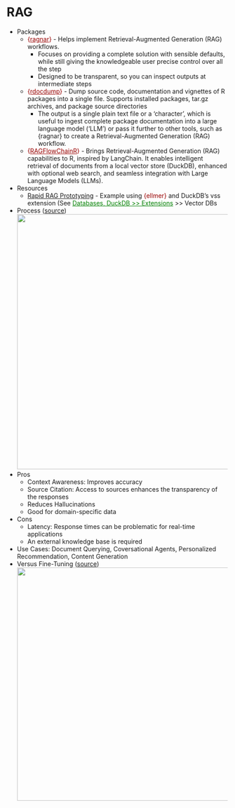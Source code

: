 # RAG {#sec-llms-rag .unnumbered}

-   Packages
    -   [{]{style="color: #990000"}[ragnar](https://github.com/t-kalinowski/ragnar){style="color: #990000"}[}]{style="color: #990000"} - Helps implement Retrieval-Augmented Generation (RAG) workflows.
        -   Focuses on providing a complete solution with sensible defaults, while still giving the knowledgeable user precise control over all the step
        -   Designed to be transparent, so you can inspect outputs at intermediate steps
    -   [{]{style="color: #990000"}[rdocdump](https://www.ekotov.pro/rdocdump/){style="color: #990000"}[}]{style="color: #990000"} - Dump source code, documentation and vignettes of R packages into a single file. Supports installed packages, tar.gz archives, and package source directories
        -   The output is a single plain text file or a ‘character’, which is useful to ingest complete package documentation into a large language model (‘LLM’) or pass it further to other tools, such as {ragnar} to create a Retrieval-Augmented Generation (RAG) workflow.
    -   [{]{style="color: #990000"}[RAGFlowChainR](https://github.com/knowusuboaky/RAGFlowChainR){style="color: #990000"}[}]{style="color: #990000"} - Brings Retrieval-Augmented Generation (RAG) capabilities to R, inspired by LangChain. It enables intelligent retrieval of documents from a local vector store (DuckDB), enhanced with optional web search, and seamless integration with Large Language Models (LLMs).
-   Resources
    -   [Rapid RAG Prototyping](https://blog.tidy-intelligence.com/posts/rapid-rag-prototyping/) - Example using [{ellmer}]{style="color: #990000"} and DuckDB's vss extension (See [Databases, DuckDB \>\> Extensions](db-duckdb.qmd#sec-db-duckdb-ext){style="color: green"} \>\> Vector DBs
-   Process ([source](https://bsky.app/profile/tinztwinshub.bsky.social/post/3lco5lzmhus2e))\
    ![](_resources/LLM-RAG.resources/workflow-1.jpg){.lightbox width="582"}
-   Pros
    -   Context Awareness: Improves accuracy
    -   Source Citation: Access to sources enhances the transparency of the responses
    -   Reduces Hallucinations
    -   Good for domain-specific data
-   Cons
    -   Latency: Response times can be problematic for real-time applications
    -   An external knowledge base is required
-   Use Cases: Document Querying, Coversational Agents, Personalized Recommendation, Content Generation
-   Versus Fine-Tuning ([source](https://towardsdatascience.com/how-to-make-your-llm-more-accurate-with-rag-fine-tuning/))\
    ![](_resources/LLM-RAG.resources/vs-fine-tuning-1.jpg){.lightbox width="532"}
